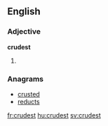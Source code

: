 ==English==

===Adjective===
'''crudest'''

# {{superlative of|crude}}

===Anagrams===
* [[crusted#English|crusted]]
* [[reducts#English|reducts]]

[[fr:crudest]]
[[hu:crudest]]
[[sv:crudest]]